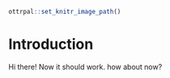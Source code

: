 
```r
ottrpal::set_knitr_image_path()
```

# Introduction
Hi there!
Now it should work.
how about now?
